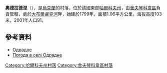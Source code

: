 {{coord|49|45|29|N|37|6|45|E|scale:100000_region:UA|display=title}}

'''奧德拉德涅'''（{{lang-uk|Одрадне}}），是[[烏克蘭|烏克蘭]]的村落，位於該國東部[[哈爾科夫州|哈爾科夫州]]，由[[舍夫琴科韋區|舍夫琴科韋區]]負責管轄，處於[[大布爾盧克河|大布爾盧克河]]畔，始建於1799年，面積1.06平方公里，海拔高度103米，2001年人口91。

==參考資料==
*[http://w1.c1.rada.gov.ua/pls/z7502/A005?rdat1=09.01.2009&rf7571=34229 Одрадне]{{dead link|date=2017年12月 |bot=InternetArchiveBot |fix-attempted=yes }}
* [http://weather.in.ua/ua/har'kovskaja/18497 Погода в селі Одрадне]{{Wayback|url=http://weather.in.ua/ua/har%27kovskaja/18497 |date=20160323021940 }}

{{DEFAULTSORT:Одрадне}}
[[Category:哈爾科夫州村落|Category:哈爾科夫州村落]]
[[Category:舍夫琴科韋區村落|Category:舍夫琴科韋區村落]]


{{Kharkiv-geo-stub}}